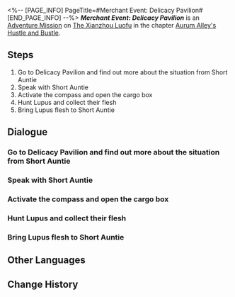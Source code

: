 <%-- [PAGE_INFO]
PageTitle=#Merchant Event: Delicacy Pavilion#
[END_PAGE_INFO] --%>
{{Stub|Dialogue.}}
{{Mission Infobox
|id            = 8003242
|title         = 
|image         = <!--Mission Merchant Event Delicacy Pavilion.png-->
|type          = Adventure
|event_name    = 
|chapter       = Aurum Alley's Hustle and Bustle
|requirements  = {{subst:void|<!--Unknown: {"Type":"Manual"}-->}}
|summary       = In order to revitalize Aurum Alley, the merchant guild aims to fully utilize the docks' logistics capacity and establish close collaborations with the stores in the alley.<br />The guild has sent you to persuade Short Auntie, owner of Delicacy Pavilion, to establish a partnership with the guild. However, Short Auntie has encountered some troubles at the moment...
|characters    = Guest 1; Guest 2; Guest 3; Trailblazer; Voice from Kitchen
|startLocation = [[The Xianzhou Luofu]] - [[Aurum Alley]]
|world         = The Xianzhou Luofu
|area          = Aurum Alley
|prev          = 
|next          = ???
|rewards       = Lost Crystal*2; Credit*20,000
}}
'''''Merchant Event: Delicacy Pavilion''''' is an [[Adventure Mission]] on [[The Xianzhou Luofu]] in the chapter [[Aurum Alley's Hustle and Bustle]].

==Steps==
# Go to Delicacy Pavilion and find out more about the situation from Short Auntie
# Speak with Short Auntie
# Activate the compass and open the cargo box
# Hunt Lupus and collect their flesh
# Bring Lupus flesh to Short Auntie

<!--
==Gameplay Notes==

--><!--
==Trial Character==

-->
==Dialogue==
{{Stub Dialogue}}

===Go to Delicacy Pavilion and find out more about the situation from Short Auntie{{subst:void|<!--800324201-->}}===
{{Mission Description|type=adventure|location=Aurum Alley|In order to revitalize Aurum Alley, the merchant guild aims to fully utilize the docks' logistics capacity and establish close collaborations with the stores in the alley.<br />The guild has sent you to persuade Short Auntie, owner of Delicacy Pavilion, to establish a partnership with the guild. However, Short Auntie has encountered some troubles at the moment...}}
{{Dialogue Start}}
:{{tx}}
{{Dialogue End}}

===Speak with Short Auntie{{subst:void|<!--800324205-->}}===
{{Dialogue Start}}
:{{tx}}
{{Dialogue End}}

===Activate the compass and open the cargo box{{subst:void|<!--800324206-->}}===
{{Dialogue Start}}
:{{tx}}
{{Dialogue End}}

===Hunt Lupus and collect their flesh{{subst:void|<!--800324202-->}}===
{{Dialogue Start}}
:{{tx}}
{{Dialogue End}}

===Bring Lupus flesh to Short Auntie{{subst:void|<!--800324203-->}}===
{{Dialogue Start}}
:{{tx}}
{{Dialogue End}}

==Other Languages==
{{Other Languages
|en   = Merchant Event: Delicacy Pavilion
|zhs  = 商铺事件•美馔阁
|zht  = 商鋪事件•美饌閣
|ja   = 店舗イベント・美饌閣
|ko   = 상점 사건•미선각
|es   = Evento de tienda: Pabellón de las Delicias
|fr   = Événement de magasin&nbsp;: Pavillon des délices
|ru   = Событие магазина: «Дворец яств»
|th   = อิเวนต์ร้านค้า: Delicacy Pavilion
|vi   = Sự Kiện Cửa Tiệm - Quán Ngon
|de   = Händlerereignis: Delikatessenpavillon
|id   = Event Toko: Delicacy Pavilion
|pt   = Evento de Comerciante: Pavilhão das Iguarias
}}

==Change History==
{{Change History|1.3}}
